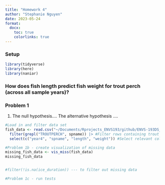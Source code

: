```yaml
---
title: "Homework 4"
author: "Stephanie Nguyen"
date: 2023-05-24
format:
  docx:
    toc: true
    colorlinks: true
---
```


### Setup

```r
library(tidyverse)
library(here)
library(naniar)
```

### How does fish length predict fish weight for trout perch (across all sample years)? 

### Problem 1 

1.  The null hypothesis.... The alternative hypothesis ....

```r
#Load in and filter data set
fish_data <- read.csv("~/Documents/Rprojects_ENVS193/github/ENVS-193DS_homework-04_Nguyen_Stephanie/data/ntl6_v12.csv") |> #Read in data
  filter(grepl("TROUTPERCH", spname)) |> #Filter rows containing trout perch
  select(c("year4", "spname", "length", "weight")) #Select relevant columns

#Problem 1b - create visualization of missing data 
missing_fish_data <- vis_miss(fish_data)
missing_fish_data


#filter(!is.na(ice_duration)) --- to filter out missing data 

```

```r
#Problem 1c - run tests
```

